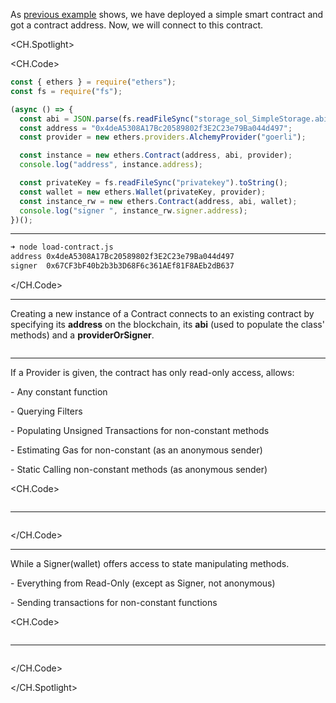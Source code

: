 As <ins>[previous example](/deploying-a-smart-contract)</ins> shows, we have deployed a simple smart contract and got a contract address.
Now, we will connect to this contract.

<CH.Spotlight>

<CH.Code>

```js load-contract.js
const { ethers } = require("ethers");
const fs = require("fs");

(async () => {
  const abi = JSON.parse(fs.readFileSync("storage_sol_SimpleStorage.abi"));
  const address = "0x4deA5308A17Bc20589802f3E2C23e79Ba044d497";
  const provider = new ethers.providers.AlchemyProvider("goerli");

  const instance = new ethers.Contract(address, abi, provider);
  console.log("address", instance.address);

  const privateKey = fs.readFileSync("privatekey").toString();
  const wallet = new ethers.Wallet(privateKey, provider);
  const instance_rw = new ethers.Contract(address, abi, wallet);
  console.log("signer ", instance_rw.signer.address);
})();
```

---

```sh output
➜ node load-contract.js
address 0x4deA5308A17Bc20589802f3E2C23e79Ba044d497
signer  0x67CF3bF40b2b3b3D68F6c361AEf81F8AEb2dB637
```

</CH.Code>

---

Creating a new instance of a Contract connects to an existing contract by specifying its **address** on the blockchain, its **abi** (used to populate the class' methods) and a **providerOrSigner**.

```js load-contract.js focus=5:7

```

---

If a Provider is given, the contract has only read-only access, allows:

\- Any constant function

\- Querying Filters

\- Populating Unsigned Transactions for non-constant methods

\- Estimating Gas for non-constant (as an anonymous sender)

\- Static Calling non-constant methods (as anonymous sender)

<CH.Code>

```js load-contract.js focus=9:10

```

---

```sh output focus=2

```

</CH.Code>

---

While a Signer(wallet) offers access to state manipulating methods.

\- Everything from Read-Only (except as Signer, not anonymous)

\- Sending transactions for non-constant functions

<CH.Code>

```js load-contract.js focus=12:15

```

---

```sh output focus=3

```

</CH.Code>

</CH.Spotlight>
